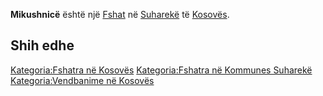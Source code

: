 {{Fshat në Kosovës
 | Emri                = Mikushnicë
| sqi_N_name = Mikushnicë
| sqi_N_FULL_NAME_RO = Mikushnicë
| sqi_N_FULL_NAME_ND_RO = Mikushnice
| sqi_N_SORT_NAME_RG = MIKUSHNICE
| sqi_N_FULL_NAME_RG = Mikushnicë
| sqi_N_FULL_NAME_ND_RG = Mikushnice
| srp_N_name = Mikušnica
| srp_N_FULL_NAME_RO = Mikušnica
| srp_N_FULL_NAME_ND_RO = Mikusnica
| srp_N_SORT_NAME_RG = MIKUSNICA
| srp_N_FULL_NAME_RG = Mikušnica
| srp_N_FULL_NAME_ND_RG = Mikusnica
| srp_NS_name = Микушница
| srp_NS_FULL_NAME_RO = Микушница
| srp_NS_FULL_NAME_ND_RO = Микушница
| srp_NS_SORT_NAME_RG = МИКУШНИЦА
| srp_NS_FULL_NAME_RG = Микушница
| srp_NS_FULL_NAME_ND_RG = Микушница
| std_V_name = Mikušnicë
| std_V_FULL_NAME_RO = Mikušnicë
| std_V_FULL_NAME_ND_RO = Mikusnice
| std_V_SORT_NAME_RG = MIKUSNICE
| std_V_FULL_NAME_RG = Mikušnicë
| std_V_FULL_NAME_ND_RG = Mikusnice

 | Emri (Rasa dhanore) = 
 | Figura              = 
 | Shteti              = Kosovo
 | Komuna              = Suharekë
 | Kodi postar         = 
 | Sipërfaqja          = 

 | Popullsia           = 

 | Regj. i popullsisë  = 
 | Dend. e popullsisë  = 
 | Faqja zyrtare       = 
 <!--- Koordinatat ----> 
 | Gjerësia            = 42.7675
 | Gjatësia            = 20.843611
 | Lartësia            = 
}}
'''Mikushnicë''' është një [[Fshat]] në [[Suharekë]] të [[Kosovës]].

<!-- == Gjeografia == -->
<!-- == Historia == -->
<!-- == Demografia == -->
== Shih edhe ==
{{Komuna Suharekë}}
{{Kosovo-Administrata-Cung}}

[[Kategoria:Fshatra në Kosovës]]
[[Kategoria:Fshatra në Kommunes Suharekë]]
[[Kategoria:Vendbanime në Kosovës]]